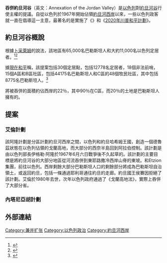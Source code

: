 {{translating|[[:en:Annexation_of_the_Jordan_Valley|:en:Annexation of the Jordan Valley]]||tpercent=|time=2020-08-14UTC05:17:52}}
{{Request translation|en|}}
{{multiple image
 | width1 = 200
 | width2 = 160
 | image1 = Proposed September 2019 Israeli annexation of Jordan Valley.svg
 | caption1 = [[以色列總理|以色列總理]][[班傑明·納坦雅胡|班傑明·納坦雅胡]]於2019年9月提出的吞併提案 {{legend|#ff7f2afb|以色列計畫吞併的[[約旦河谷|約旦河谷]]地區}} {{legend|#fefee9ff|[[約旦河西岸|西岸]]其他地區，包括[[耶利哥|耶利哥]]}}
 | image2 = Allon.jpg
 | caption2 = 1967年《阿隆計劃》
 | footer = 以色列吞併約旦河谷的兩個著名計劃
}}
{{noteTA|
1=zh-cn:特朗普;zh-tw:川普;zh-hk:特朗普;zh-hans:特朗普
}}

'''吞併約旦河谷'''（英文：Annexation of the Jordan Valley）是[[以色列|以色列]]對[[約旦河谷|約旦河谷]]行使主權的提議。自從以色列於1967年開始佔領[[約旦河西岸|約旦河西岸]]以來，一些以色列政客就一直在倡導這一主意，最著名的是實施了《{{tsl|en|Allon Plan|阿隆計劃}}》和《[[川普和平計劃|2020年川普和平計劃]]》。
== 約旦河谷概說 ==
根據[[卜采萊姆|卜采萊姆]]的說法，該地區有65,000名巴勒斯坦人和大約11,000名以色列定居者。<ref>{{Cite web|url=https://www.btselem.org/jordan_valley|title=The Jordan Valley|date=2017-11-17|website=B'Tselem|access-date=2019-09-15|archive-date=2020-04-22|archive-url=https://web.archive.org/web/20200422080210/https://www.btselem.org/jordan_valley|dead-url=no}}</ref><ref>{{cite news |url=https://www.aljazeera.com/news/2019/09/netanyahu-announces-post-election-plan-annex-jordan-valley-190910155523634.html |title=Netanyahu announces post-election plan to annex Jordan Valley |publisher=Aljazeera |date=11 September 2019 |accessdate=11 September 2019 |archive-date=2020-01-09 |archive-url=https://web.archive.org/web/20200109050533/https://www.aljazeera.com/news/2019/09/netanyahu-announces-post-election-plan-annex-jordan-valley-190910155523634.html |dead-url=no }}</ref>


據[[現在和平|現在和平]]稱，該提案包括30個定居點，包括12778名定居者，18個非法前哨，15個A區和B區社區，包括44175名巴勒斯坦人和C區的48個牧民社區，其中包括8775名巴勒斯坦人。<ref>{{Cite web|url=https://peacenow.org.il/en/data-on-netanyahus-jordan-valley-annexation-map|title=Data on Netanyahu’s Jordan Valley Annexation Map|date=2019-09-11|website=PeaceNow|access-date=2019-09-15|archive-date=2020-02-02|archive-url=https://web.archive.org/web/20200202192851/https://peacenow.org.il/en/data-on-netanyahus-jordan-valley-annexation-map|dead-url=no}}</ref>

將被吞併的面積約佔西岸的22％，其中90％在C區，而20％的土地是巴勒斯坦人擁有的。

== 提案 ==

=== 艾倫計劃 ===
該阿隆計劃是分區計劃約旦河西岸之間，以色列和約旦哈希姆王國，創造一個德魯茲狀態在以色列佔領的戈蘭高地，而大部分的西奈半島回到阿拉伯控制。該計劃是由以色列部長伊格勒·阿隆於1967年6月六日戰爭後不久起草的。該計劃的主要目標是將約旦河谷的大部分地區從河流吞併到東耶路撒冷西岸山脊的東坡。和Etzion集團，前往以色列。西岸剩餘大部分巴勒斯坦人口的剩餘部分將成為巴勒斯坦自治領土，或返回約旦，包括一條通過耶利哥通往約旦的走廊。約旦國王侯賽因拒絕了該計劃。艾倫於1980年去世，次年以色列政府通過了《戈蘭高地法》，實際上吞併了大部分省。

=== 內塔尼亞胡計劃 ===

== 外部連結 ==

[[Category:兼并扩张|Category:兼并扩张]]
[[Category:以色列政治|Category:以色列政治]]
[[Category:約旦河西岸|Category:約旦河西岸]]